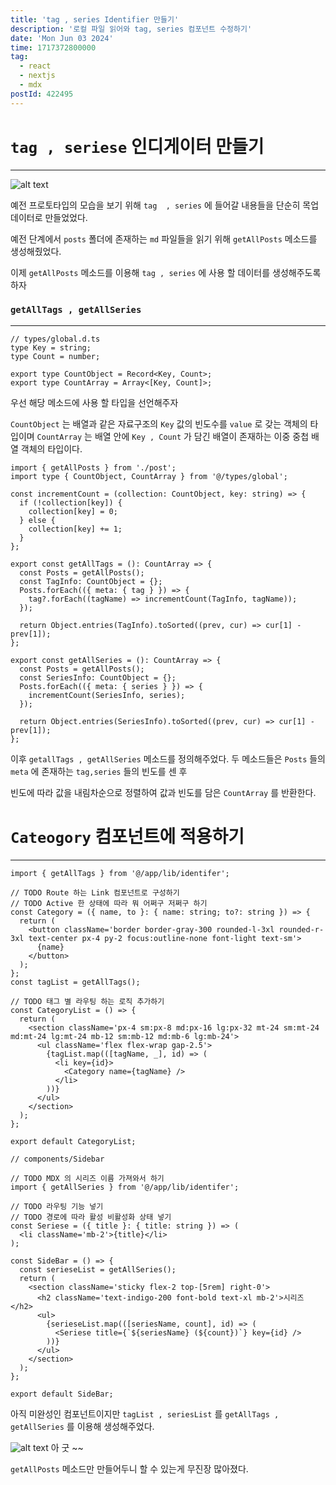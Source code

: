 ```yaml
---
title: 'tag , series Identifier 만들기'
description: '로컬 파일 읽어와 tag, series 컴포넌트 수정하기'
date: 'Mon Jun 03 2024'
time: 1717372800000
tag:
  - react
  - nextjs
  - mdx
postId: 422495
---
```


# `tag , seriese` 인디게이터 만들기

---

![alt text](image.png)

예전 프로토타입의 모습을 보기 위해 `tag  , series` 에 들어갈 내용들을 단순히 목업 데이터로 만들었었다.

예전 단계에서 `posts` 폴더에 존재하는 `md` 파일들을 읽기 위해 `getAllPosts` 메소드를 생성해줬었다.

이제 `getAllPosts` 메소드를 이용해 `tag , series` 에 사용 할 데이터를 생성해주도록 하자

### `getAllTags , getAllSeries`

---

```tsx
// types/global.d.ts
type Key = string;
type Count = number;

export type CountObject = Record<Key, Count>;
export type CountArray = Array<[Key, Count]>;
```

우선 해당 메소드에 사용 할 타입을 선언해주자

`CountObject` 는 배열과 같은 자료구조의 `Key` 값의 빈도수를 `value` 로 갖는 객체의 타입이며 `CountArray` 는 배열 안에 `Key , Count` 가 담긴 배열이 존재하는 이중 중첩 배열 객체의 타입이다.

```tsx
import { getAllPosts } from './post';
import type { CountObject, CountArray } from '@/types/global';

const incrementCount = (collection: CountObject, key: string) => {
  if (!collection[key]) {
    collection[key] = 0;
  } else {
    collection[key] += 1;
  }
};

export const getAllTags = (): CountArray => {
  const Posts = getAllPosts();
  const TagInfo: CountObject = {};
  Posts.forEach(({ meta: { tag } }) => {
    tag?.forEach((tagName) => incrementCount(TagInfo, tagName));
  });

  return Object.entries(TagInfo).toSorted((prev, cur) => cur[1] - prev[1]);
};

export const getAllSeries = (): CountArray => {
  const Posts = getAllPosts();
  const SeriesInfo: CountObject = {};
  Posts.forEach(({ meta: { series } }) => {
    incrementCount(SeriesInfo, series);
  });

  return Object.entries(SeriesInfo).toSorted((prev, cur) => cur[1] - prev[1]);
};
```

이후 `getallTags , getAllSeries` 메소드를 정의해주었다. 두 메소드들은 `Posts` 들의 `meta` 에 존재하는 `tag,series` 들의 빈도를 센 후

빈도에 따라 값을 내림차순으로 정렬하여 값과 빈도를 담은 `CountArray` 를 반환한다.

# `Cateogory` 컴포넌트에 적용하기

---

```tsx
import { getAllTags } from '@/app/lib/identifer';

// TODO Route 하는 Link 컴포넌트로 구성하기
// TODO Active 한 상태에 따라 뭐 어쩌구 저쩌구 하기
const Category = ({ name, to }: { name: string; to?: string }) => {
  return (
    <button className='border border-gray-300 rounded-l-3xl rounded-r-3xl text-center px-4 py-2 focus:outline-none font-light text-sm'>
      {name}
    </button>
  );
};
const tagList = getAllTags();

// TODO 태그 별 라우팅 하는 로직 추가하기
const CategoryList = () => {
  return (
    <section className='px-4 sm:px-8 md:px-16 lg:px-32 mt-24 sm:mt-24 md:mt-24 lg:mt-24 mb-12 sm:mb-12 md:mb-6 lg:mb-24'>
      <ul className='flex flex-wrap gap-2.5'>
        {tagList.map(([tagName, _], id) => (
          <li key={id}>
            <Category name={tagName} />
          </li>
        ))}
      </ul>
    </section>
  );
};

export default CategoryList;
```

```tsx
// components/Sidebar

// TODO MDX 의 시리즈 이름 가져와서 하기
import { getAllSeries } from '@/app/lib/identifer';

// TODO 라우팅 기능 넣기
// TODO 경로에 따라 활성 비활성화 상태 넣기
const Seriese = ({ title }: { title: string }) => (
  <li className='mb-2'>{title}</li>
);

const SideBar = () => {
  const serieseList = getAllSeries();
  return (
    <section className='sticky flex-2 top-[5rem] right-0'>
      <h2 className='text-indigo-200 font-bold text-xl mb-2'>시리즈</h2>
      <ul>
        {serieseList.map(([seriesName, count], id) => (
          <Seriese title={`${seriesName} (${count})`} key={id} />
        ))}
      </ul>
    </section>
  );
};

export default SideBar;
```

아직 미완성인 컴포넌트이지만 `tagList , seriesList` 를 `getAllTags , getAllSeries` 를 이용해 생성해주었다.

![alt text](image-1.png)
아 굿 ~~

`getAllPosts` 메소드만 만들어두니 할 수 있는게 무진장 많아졌다.

